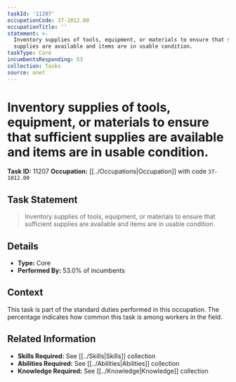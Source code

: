 ```yaml
---
taskId: '11207'
occupationCode: 37-1012.00
occupationTitle: ''
statement: >-
  Inventory supplies of tools, equipment, or materials to ensure that sufficient
  supplies are available and items are in usable condition.
taskType: Core
incumbentsResponding: 53
collection: Tasks
source: onet
---
```

# Inventory supplies of tools, equipment, or materials to ensure that sufficient supplies are available and items are in usable condition.

**Task ID:** 11207
**Occupation:** [[../Occupations|Occupation]] with code `37-1012.00`

## Task Statement

> Inventory supplies of tools, equipment, or materials to ensure that sufficient supplies are available and items are in usable condition.

## Details

- **Type:** Core
- **Performed By:** 53.0% of incumbents

## Context

This task is part of the standard duties performed in this occupation. The percentage indicates how common this task is among workers in the field.

## Related Information

- **Skills Required:** See [[../Skills|Skills]] collection
- **Abilities Required:** See [[../Abilities|Abilities]] collection
- **Knowledge Required:** See [[../Knowledge|Knowledge]] collection
